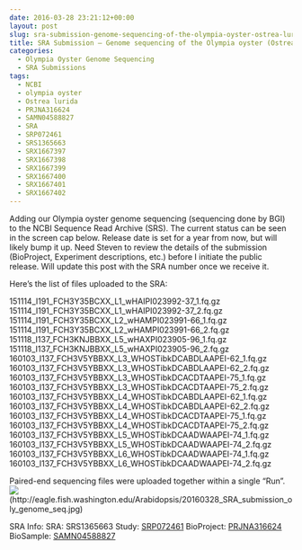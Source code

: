 ```yaml
---
date: 2016-03-28 23:21:12+00:00
layout: post
slug: sra-submission-genome-sequencing-of-the-olympia-oyster-ostrea-lurida
title: SRA Submission – Genome sequencing of the Olympia oyster (Ostrea lurida)
categories:
  - Olympia Oyster Genome Sequencing
  - SRA Submissions
tags:
  - NCBI
  - olympia oyster
  - Ostrea lurida
  - PRJNA316624
  - SAMN04588827
  - SRA
  - SRP072461
  - SRS1365663
  - SRX1667397
  - SRX1667398
  - SRX1667399
  - SRX1667400
  - SRX1667401
  - SRX1667402
---
```


Adding our Olympia oyster genome sequencing (sequencing done by BGI) to the NCBI Sequence Read Archive (SRS). The current status can be seen in the screen cap below. Release date is set for a year from now, but will likely bump it up. Need Steven to review the details of the submission (BioProject, Experiment descriptions, etc.) before I initiate the public release. Will update this post with the SRA number once we receive it.

Here’s the list of files uploaded to the SRA:

151114_I191_FCH3Y35BCXX_L1_wHAIPI023992-37_1.fq.gz
151114_I191_FCH3Y35BCXX_L1_wHAIPI023992-37_2.fq.gz
151114_I191_FCH3Y35BCXX_L2_wHAMPI023991-66_1.fq.gz
151114_I191_FCH3Y35BCXX_L2_wHAMPI023991-66_2.fq.gz
151118_I137_FCH3KNJBBXX_L5_wHAXPI023905-96_1.fq.gz
151118_I137_FCH3KNJBBXX_L5_wHAXPI023905-96_2.fq.gz
160103_I137_FCH3V5YBBXX_L3_WHOSTibkDCABDLAAPEI-62_1.fq.gz
160103_I137_FCH3V5YBBXX_L3_WHOSTibkDCABDLAAPEI-62_2.fq.gz
160103_I137_FCH3V5YBBXX_L3_WHOSTibkDCACDTAAPEI-75_1.fq.gz
160103_I137_FCH3V5YBBXX_L3_WHOSTibkDCACDTAAPEI-75_2.fq.gz
160103_I137_FCH3V5YBBXX_L4_WHOSTibkDCABDLAAPEI-62_1.fq.gz
160103_I137_FCH3V5YBBXX_L4_WHOSTibkDCABDLAAPEI-62_2.fq.gz
160103_I137_FCH3V5YBBXX_L4_WHOSTibkDCACDTAAPEI-75_1.fq.gz
160103_I137_FCH3V5YBBXX_L4_WHOSTibkDCACDTAAPEI-75_2.fq.gz
160103_I137_FCH3V5YBBXX_L5_WHOSTibkDCAADWAAPEI-74_1.fq.gz
160103_I137_FCH3V5YBBXX_L5_WHOSTibkDCAADWAAPEI-74_2.fq.gz
160103_I137_FCH3V5YBBXX_L6_WHOSTibkDCAADWAAPEI-74_1.fq.gz
160103_I137_FCH3V5YBBXX_L6_WHOSTibkDCAADWAAPEI-74_2.fq.gz

Paired-end sequencing files were uploaded together within a single “Run”.
![](https://eagle.fish.washington.edu/Arabidopsis/20160328_SRA_submission_oly_genome_seq.jpg)(http://eagle.fish.washington.edu/Arabidopsis/20160328_SRA_submission_oly_genome_seq.jpg)

SRA Info:
SRA: SRS1365663
Study: [SRP072461](https://trace.ncbi.nlm.nih.gov/Traces/sra/?study=SRP072461)
BioProject: [PRJNA316624](https://www.ncbi.nlm.nih.gov/bioproject/PRJNA316624)
BioSample: [SAMN04588827](https://www.ncbi.nlm.nih.gov/biosample/4588827)
